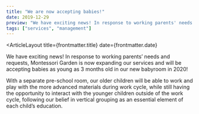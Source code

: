 ```yaml
---
title: "We are now accepting babies!"
date: 2019-12-29
preview: "We have exciting news! In response to working parents' needs and requests, Montessori Garden is now expanding our services and will be accepting babies as young as 3 months old in our new babyroom in 2020!"
tags: ["services", "management"]
---
```



<ArticleLayout
title={frontmatter.title}
date={frontmatter.date}
>

We have exciting news! In response to working parents’ needs and requests,
Montessori Garden is now expanding our services and will be accepting babies as
young as 3 months old in our new babyroom in 2020!

With a separate pre-school room, our older children will be able to work and
play with the more advanced materials during work cycle, while still having the
opportunity to interact with the younger children outside of the work cycle,
following our belief in vertical grouping as an essential element of each
child’s education.

</ArticleLayout>
